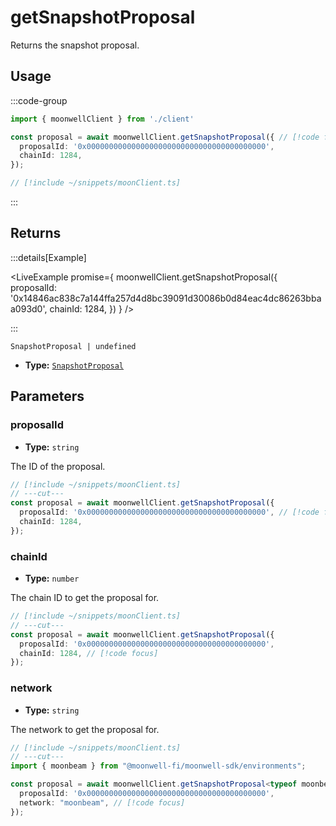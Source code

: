 
# getSnapshotProposal

Returns the snapshot proposal.

## Usage

:::code-group

```ts twoslash [example.ts]
import { moonwellClient } from './client'

const proposal = await moonwellClient.getSnapshotProposal({ // [!code focus:4]
  proposalId: '0x0000000000000000000000000000000000000000',
  chainId: 1284,
});
```

```ts twoslash [client.ts] filename="client.ts"
// [!include ~/snippets/moonClient.ts]
```

:::

## Returns

:::details[Example]

<LiveExample promise={
  moonwellClient.getSnapshotProposal({
    proposalId: '0x14846ac838c7a144ffa257d4d8bc39091d30086b0d84eac4dc86263bbaa093d0',
    chainId: 1284,
  })
} />

:::

```
SnapshotProposal | undefined
```

- **Type:** [`SnapshotProposal`](/docs/glossary/types#snapshotproposal)

## Parameters

### proposalId

- **Type:** `string`

The ID of the proposal.

```ts twoslash
// [!include ~/snippets/moonClient.ts]
// ---cut---
const proposal = await moonwellClient.getSnapshotProposal({
  proposalId: '0x0000000000000000000000000000000000000000', // [!code focus]
  chainId: 1284,
});
```

### chainId

- **Type:** `number`

The chain ID to get the proposal for.

```ts twoslash
// [!include ~/snippets/moonClient.ts]
// ---cut---
const proposal = await moonwellClient.getSnapshotProposal({
  proposalId: '0x0000000000000000000000000000000000000000',
  chainId: 1284, // [!code focus]
});
```

<NetworkParameterInfo />

### network

- **Type:** `string`

The network to get the proposal for.

```ts twoslash
// [!include ~/snippets/moonClient.ts]
// ---cut---
import { moonbeam } from "@moonwell-fi/moonwell-sdk/environments";

const proposal = await moonwellClient.getSnapshotProposal<typeof moonbeam>({
  proposalId: '0x0000000000000000000000000000000000000000',
  network: "moonbeam", // [!code focus]
});
```
